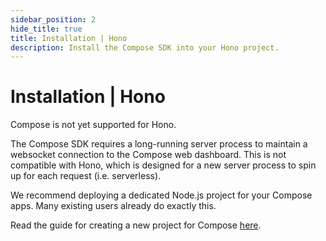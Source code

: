 ```yaml
---
sidebar_position: 2
hide_title: true
title: Installation | Hono
description: Install the Compose SDK into your Hono project.
---
```



# Installation | Hono

Compose is not yet supported for Hono.

The Compose SDK requires a long-running server process to maintain a websocket connection to the Compose web dashboard. This is not compatible with Hono, which is designed for a new server process to spin up for each request (i.e. serverless).

We recommend deploying a dedicated Node.js project for your Compose apps. Many existing users already do exactly this.

Read the guide for creating a new project for Compose [here](/get-started/installation/new-project/node-js).